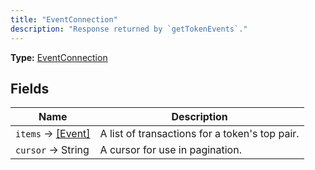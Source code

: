 ```yaml
---
title: "EventConnection"
description: "Response returned by `getTokenEvents`."
---
```


**Type:** [EventConnection](/api-reference/types/eventconnection)

## Fields

| Name | Description |
|------|-------------|
| `items` → [[Event]](/api-reference/types/event) | A list of transactions for a token's top pair. |
| `cursor` → String | A cursor for use in pagination. |

